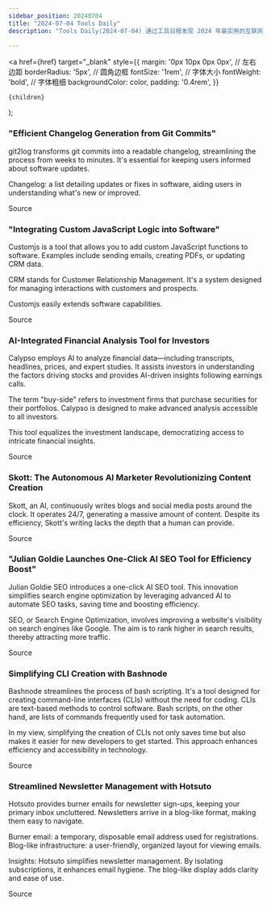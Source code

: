 ```yaml
---
sidebar_position: 20240704
title: "2024-07-04 Tools Daily"
description: "Tools Daily(2024-07-04) 通过工具日报发现 2024 年最实用的互联网软件、AI工具和产品！"

---
```



  <a
    href={href}
    target="_blank"
    style={{
      margin: '0px 10px 0px 0px', // 左右边距
      borderRadius: '5px', // 圆角边框
      fontSize: '1rem', // 字体大小
      fontWeight: 'bold', // 字体粗细
      backgroundColor: color,
      padding: '0.4rem',
    }}
  >
    {children}
  </a>
);

### "Efficient Changelog Generation from Git Commits"

git2log transforms git commits into a readable changelog, streamlining the process from weeks to minutes. It's essential for keeping users informed about software updates.

Changelog: a list detailing updates or fixes in software, aiding users in understanding what's new or improved.

<Link href="https://www.producthunt.com/posts/git2log" color="#B0C4DE">Source</Link>

### "Integrating Custom JavaScript Logic into Software"

Customjs is a tool that allows you to add custom JavaScript functions to software. Examples include sending emails, creating PDFs, or updating CRM data.

CRM stands for Customer Relationship Management. It's a system designed for managing interactions with customers and prospects.

Customjs easily extends software capabilities.

<Link href="https://www.producthunt.com/posts/customjs" color="#B0C4DE">Source</Link>

### AI-Integrated Financial Analysis Tool for Investors

Calypso employs AI to analyze financial data—including transcripts, headlines, prices, and expert studies. It assists investors in understanding the factors driving stocks and provides AI-driven insights following earnings calls.

The term "buy-side" refers to investment firms that purchase securities for their portfolios. Calypso is designed to make advanced analysis accessible to all investors.

This tool equalizes the investment landscape, democratizing access to intricate financial insights.

<Link href="https://www.producthunt.com/posts/calypso" color="#B0C4DE">Source</Link>

### Skott: The Autonomous AI Marketer Revolutionizing Content Creation

Skott, an AI, continuously writes blogs and social media posts around the clock. It operates 24/7, generating a massive amount of content. Despite its efficiency, Skott's writing lacks the depth that a human can provide.

<Link href="https://www.producthunt.com/posts/skott" color="#B0C4DE">Source</Link>

### "Julian Goldie Launches One-Click AI SEO Tool for Efficiency Boost"

Julian Goldie SEO introduces a one-click AI SEO tool. This innovation simplifies search engine optimization by leveraging advanced AI to automate SEO tasks, saving time and boosting efficiency.

SEO, or Search Engine Optimization, involves improving a website's visibility on search engines like Google. The aim is to rank higher in search results, thereby attracting more traffic.

<Link href="https://x.com/FinanceYF5/status/1808426448648384697" color="#B0C4DE">Source</Link>

### Simplifying CLI Creation with Bashnode

Bashnode streamlines the process of bash scripting. It's a tool designed for creating command-line interfaces (CLIs) without the need for coding. CLIs are text-based methods to control software. Bash scripts, on the other hand, are lists of commands frequently used for task automation.

In my view, simplifying the creation of CLIs not only saves time but also makes it easier for new developers to get started. This approach enhances efficiency and accessibility in technology.

<Link href="https://www.producthunt.com/posts/bashnode" color="#B0C4DE">Source</Link>

### Streamlined Newsletter Management with Hotsuto

Hotsuto provides burner emails for newsletter sign-ups, keeping your primary inbox uncluttered. Newsletters arrive in a blog-like format, making them easy to navigate.

Burner email: a temporary, disposable email address used for registrations.
Blog-like infrastructure: a user-friendly, organized layout for viewing emails.

Insights:
Hotsuto simplifies newsletter management.
By isolating subscriptions, it enhances email hygiene.
The blog-like display adds clarity and ease of use.

<Link href="https://www.producthunt.com/posts/hotsuto" color="#B0C4DE">Source</Link>


